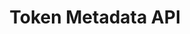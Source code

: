 ---
title: Token Metadata API
description: Get started with the Clarinet by building real apps step by step.
---